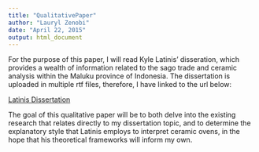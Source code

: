 ```yaml
---
title: "QualitativePaper"
author: "Lauryl Zenobi"
date: "April 22, 2015"
output: html_document
---
```


For the purpose of this paper, I will read Kyle Latinis' disseration, which provides a wealth of information related to the sago trade and ceramic analysis within the Maluku province of Indonesia. The dissertation is uploaded in multiple rtf files, therefore, I have linked to the url below:  

[Latinis Dissertation](https://catalyst.uw.edu/workspace/emilypt/22980/359384)  

The goal of this qualitative paper will be to both delve into the existing research that relates directly to my dissertation topic, and to determine the explanatory style that Latinis employs to interpret ceramic ovens, in the hope that his theoretical frameworks will inform my own. 
